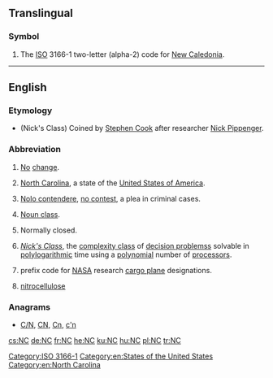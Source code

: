 {{also|N.C.|nC|.nc}}
==Translingual==

===Symbol===
{{head|mul|symbol}}

# The [[ISO]] 3166-1 two-letter (alpha-2) code for [[New Caledonia]].

[[Category:ISO 3166-1]]

----

==English==

===Etymology===
* (Nick's Class) Coined by [[w:Stephen Cook|Stephen Cook]] after researcher [[w:Nick Pippenger|Nick Pippenger]].

===Abbreviation===
{{rfc-header|Abbreviation}}
{{head|en|abbreviation}}
# [[no|No]] [[change]].
# {{label|en|US}} [[North Carolina]], a state of the [[United States of America]].
# {{label|en|legal}} [[nolo contendere|Nolo contendere]], [[no contest]], a plea in criminal cases.
# {{label|en|linguistics}} [[noun class|Noun class]].
# {{label|en|electronics|of a [[relay]]}} Normally closed.
# {{label|en|computing theory}} ''[[w:NC (complexity)|Nick's Class]]'', the [[complexity class]] of [[decision problems]]s solvable in [[polylogarithmic]] time using a [[polynomial]] number of [[processor]]s.
# {{label|en|US|aviation}} prefix code for [[NASA]] research [[cargo plane]] designations.
# {{label|en|chemistry}} [[nitrocellulose]]

===Anagrams===
* [[C/N#English|C/N]], [[CN#English|CN]], [[Cn#English|Cn]], [[c'n#English|c'n]]

[[Category:en:States of the United States]]
[[Category:en:North Carolina]]

[[cs:NC]]
[[de:NC]]
[[fr:NC]]
[[he:NC]]
[[ku:NC]]
[[hu:NC]]
[[pl:NC]]
[[tr:NC]]